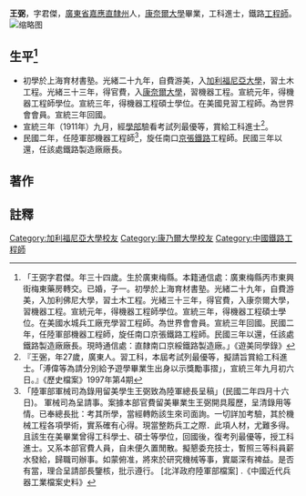 {{明清人物信息框
| 姓名 = 王弼
| 原名 =
| 圖片名稱=  
| 圖片大小 = 220px
| 圖片說明 =  
| 最高職務 =  南口[[京綏鐵路|京綏鐵路]]製造廠廠長
| 國家 =  
| 爵位 =
| 籍貫 = [[廣東省|廣東省]][[嘉應直隸州|嘉應直隸州]]
| 族裔 =  
| 旗籍 =  
| 字號 = 字君傑
| 諡號 = 
| 出生日期 = 
| 出生地點 = 
| 逝世日期 =  
| 逝世地點 = 
| 墓葬 = 
| 配偶 =  
| 親屬 =   
| 出身 = 
* 宣統三年進士出身
| 經歷 = 
| 著作 =  《書》
*
*
*
}}
'''王弼'''{{BD|1884年||？年||catIdx=W王}}，字君傑，[[廣東省|廣東省]][[嘉應直隸州|嘉應直隸州]]人，[[康奈爾大學|康奈爾大學]]畢業，工科進士，鐵路[[工程師|工程師]]。
[[File:宣統三年留學生及第名單.PNG|缩略图]]
== 生平<ref>「王弼字君傑。年三十四歲。生於廣東梅縣。本籍通信處：廣東梅縣丙市東興街梅東藥房轉交。已婚，子一。初學於上海育材書塾。光緒二十九年，自費游美，入加利佛尼大學，習土木工程。光緒三十三年，得官費，入康奈爾大學，習機器工程。宣統元年，得機器工程師學位。宣統三年，得機器工程碩士學位。在美國水城兵工廠充學習工程師。為世界會會員。宣統三年回國。民國二年，任陸軍部機器工程師，旋任南口京張鐵路工程師。民國三年以還，任該處鐵路製造廠廠長。現時通信處：直隸南口京綏鐵路製造廠。」《遊美同學錄》</ref> ==
* 初學於上海育材書塾。光緒二十九年，自費游美，入[[加利福尼亞大學|加利福尼亞大學]]，習土木工程。光緒三十三年，得官費，入[[康奈爾大學|康奈爾大學]]，習機器工程。宣統元年，得機器工程師學位。宣統三年，得機器工程碩士學位。在美國{{link-en|水城兵工廠|Watertown Arsenal
}}見習工程師。為世界會會員。宣統三年回國。
* 宣統三年（1911年）九月，經[[學部|學部]]驗看考試列最優等，賞給工科進士<ref>『王弻，年27歲，廣東人。習工科，本屆考試列最優等，擬請旨賞給工科進士。「溥偉等為請分別給予遊學畢業生出身以示獎勵事摺」，宣統三年九月初六日。』《歷史檔案》1997年第4期</ref>。
* 民國二年，任陸軍部機器工程師<ref>「陸軍部軍械司為錄用留美學生王弼致為陸軍總長呈稿」(民國二年四月十六日)。 軍械司為呈請事。案據本部官費留美畢業生王弼開具履歷，呈清錄用等情。已奉總長批：考其所學，當經轉飭該生來司面詢。一切詳加考驗，其於機械工程各項學術，實系確有心得。現當整飭兵工之際．此項人材，尤難多得。且該生在美畢業曾得工科學士、碩士等學位，回國後，復考列最優等，授工科進士。又系本部官費人員，自未便久置閒散。擬懇委充技士，暫照三等科員薪水發給，歸職司辦事。如蒙俯准，將來於研究機械等事，實屬深有裨益。是否有當，理合呈請部長鑒核，批示遵行。 [北洋政府陸軍部檔案] .《中國近代兵器工業檔案史料》</ref>，旋任南口[[京張鐵路|京張鐵路]]工程師。民國三年以還，任該處鐵路製造廠廠長。

== 著作 ==
 
==註釋==
{{reflist}}
{{宣統三年游學畢業進士}}
{{DEFAULTSORT:W王}}
[[Category:加利福尼亞大學校友|Category:加利福尼亞大學校友]]
[[Category:康乃爾大學校友|Category:康乃爾大學校友]]
[[Category:中國鐵路工程師|Category:中國鐵路工程師]]